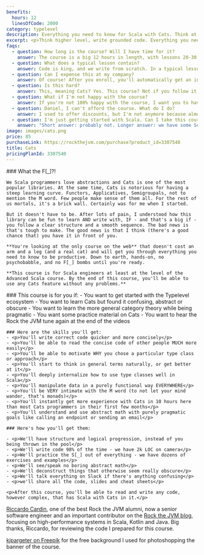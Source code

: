 ```yaml
---
benefits:
  hours: 12
  linesOfCode: 2000
category: typelevel
description: Everything you need to know for Scala with Cats. Think at a higher level, write grounded code.
excerpt: <p>Think higher level, write grounded code. Everything you need to know to write Scala with one of the most popular libraries for functional programming.</p>
faqs:
  - question: How long is the course? Will I have time for it?
    answer: The course is a big 12 hours in length, with lessons 20-30 minutes each, and we write 2000+ lines of code. For a complex topic as Cats, I don't believe in 5-minute lectures or in fill-in-the-blanks quizzes. For best effectiveness, I recommend chunks of 1 hour of learning at a time. Note that 12 hours is just the total video time. If you put in the effort to do the exercises yourself (which I warmly recommend), the total time spent here can go to 20h+. Even so, it's 10x less than you would need if you learned by yourself.
  - question: What does a typical lesson contain?
    answer: Code is king, and we write from scratch. In a typical lesson I'll explain some concepts in short, then I'll dive right into the code. We write code most of the time, while explaining WHY each thing happens.
  - question: Can I expense this at my company?
    answer: Of course! After you enroll, you'll automatically get an invoice which you can use to reimburse this course with your employer.
  - question: Is this hard?
    answer: This, meaning Cats? Yes. This course? Not if you follow it closely and doing all the exercises. I've designed this as a smooth learning curve.
  - question: What if I'm not happy with the course?
    answer: If you're not 100% happy with the course, I want you to have your money back. It's a risk-free investment.
  - question: Daniel, I can't afford the course. What do I do?
    answer: I used to offer discounts, but I'm not anymore because almost nobody who took a discount actually completed a course, and I'd rather not have your money if you're not committed. The cheapest option for you would be to get the membership (which gives you access to all the other courses here) and then cancel when you're done.
  - question: I'm just getting started with Scala. Can I take this course?
    answer: "Short answer: probably not. Longer answer: we have some Scala starter code at the beginning of the course, but that's really not a replacement for the kind of experience we need in this course. We really need you to be comfortable with advanced language constructs - Cats is difficult enough as it is."
image: images/cats.png
price: 85
purchaseLink: https://rockthejvm.com/purchase?product_id=3307540
title: Cats
pricingPlanId: 3307540
---
```



<CourseLayout>
  <Fragment slot="goal">
    ### What the F[_]?!

    We Scala programmers love abstractions and Cats is one of the most popular libraries. At the same time, Cats is notorious for having a steep learning curve. Functors, Applicatives, Semigroupals, not to mention the M word. Few people make sense of them all. For the rest of us mortals, it's a brick wall. Certainly was for me when I started.

    But it doesn't have to be. After lots of pain, I understood how this library can be fun to learn AND write with, IF - and that's a big if - you follow a clear structure and a smooth sequence. The bad news is that's tough to make. The good news is that I think (there's a good chance that) you have it in front of you.

    **You're looking at the only course on the web** that doesn't cost an arm and a leg (and a real cat) and will get you through everything you need to know to be productive. Down to earth, hands-on, no psychobabble, and no F[_] bombs until you're ready.

    **This course is for Scala engineers at least at the level of the Advanced Scala course. By the end of this course, you'll be able to use any Cats feature without any problems.**

  </Fragment>
  <Fragment slot="skills">
    ### This course is for you if:
    - You want to get started with the Typelevel ecosystem
    - You want to learn Cats but found it confusing, abstract or obscure
    - You want to learn the more general category theory while being pragmatic
    - You want some practice material on Cats
    - You want to hear the Rock the JVM tune again at the end of the videos

    ### Here are the skills you'll get:
    - <p>You'll write correct code quicker and more concisely</p>
    - <p>You'll be able to read the concise code of other people MUCH more easily</p>
    - <p>You'll be able to motivate WHY you chose a particular type class or approach</p>
    - <p>You'll start to think in general terms naturally, or get better at it</p>
    - <p>You'll deeply internalize how to use type classes well in Scala</p>
    - <p>You'll manipulate data in a purely functional way EVERYWHERE</p>
    - <p>You'll be VERY intimate with the M word (to not let your mind wander, that's monads)</p>
    - <p>You'll instantly get more experience with Cats in 10 hours here than most Cats programmers in their first few months</p>
    - <p>You'll understand and use abstract math with purely pragmatic goals like calling an endpoint or sending an email</p>

    ### Here's how you'll get them:

    - <p>We'll have structure and logical progression, instead of you being thrown in the pool</p>
    - <p>We'll write code 98% of the time - we have 2k LOC on camera</p>
    - <p>We'll practice the S[_] out of everything - we have dozens of exercises and examples</p>
    - <p>We'll see/speak no boring abstract math</p>
    - <p>We'll deconstruct things that otherwise seem really obscure</p>
    - <p>We'll talk everything on Slack if there's anything confusing</p>
    - <p>we'll share all the code, slides and cheat sheets</p>

    <p>After this course, you'll be able to read and write any code, however complex, that has Scala with Cats in it.</p>

  </Fragment>
  <Fragment slot="thanks">
    <p><a href="https://www.linkedin.com/in/riccardocardin/">Riccardo Cardin</a>, one of the best Rock the JVM alumni, now a senior software engineer and an important contributor on the <a href="/articles">Rock the JVM blog</a>, focusing on high-performance systems in Scala, Kotlin and Java. Big thanks, Riccardo, for reviewing the code I prepared for this course.</p>
    <p><a href="https://www.freepik.com/free-photo/3d-render-spotlights-grunge-brick-wall_1202914.htm">kjpargeter on Freepik</a> for the free background I used for photoshopping the banner of the course.</p>

  </Fragment>
</CourseLayout>

